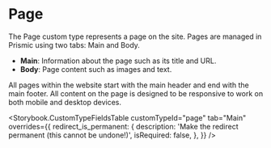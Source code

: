 

<Meta title="Pages/About Pages" />

# Page

The Page custom type represents a page on the site. Pages are managed in Prismic
using two tabs: Main and Body.

- **Main**: Information about the page such as its title and URL.
- **Body**: Page content such as images and text.

All pages within the website start with the main header and end with the main
footer. All content on the page is designed to be responsive to work on both
mobile and desktop devices.

<Storybook.CustomTypeFieldsTable
	customTypeId="page"
	tab="Main"
	overrides={{
		redirect_is_permanent: {
			description: 'Make the redirect permanent (this cannot be undone!)',
			isRequired: false,
		},
	}}
/>
